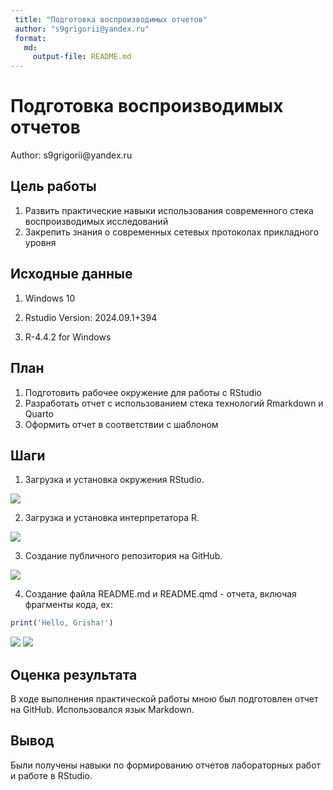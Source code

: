 ---
 title: "Подготовка воспроизводимых отчетов"
 author: "s9grigorii@yandex.ru"
 format: 
   md:
     output-file: README.md
---

# Подготовка воспроизводимых отчетов

Author: s9grigorii@yandex.ru

## Цель работы  
1. Развить практические навыки использования современного стека воспроизводимых исследований
2. Закрепить знания о современных сетевых протоколах прикладного уровня

## Исходные данные

1.  Windows 10

2.  Rstudio Version: 2024.09.1+394

3.  R-4.4.2 for Windows

## План

1. Подготовить рабочее окружение для работы с RStudio
2. Разработать отчет с использованием стека технологий Rmarkdown и Quarto
3. Оформить отчет в соответствии с шаблоном

## Шаги

1. Загрузка и установка окружения RStudio.

![](img/1.png)

2. Загрузка и установка интерпретатора R.

![](img/2.png)

3. Создание публичного репозитория на GitHub.

![](img/3.png)

4. Создание файла README.md и README.qmd - отчета, включая фрагменты кода, ex:
```{r}
print('Hello, Grisha!')
```

![](img/4.png)
![](img/5.png)

## Оценка результата

В ходе выполнения практической работы мною был подготовлен отчет на GitHub. Использовался язык Markdown.

## Вывод

Были получены навыки по формированию отчетов лабораторных работ и работе в RStudio.